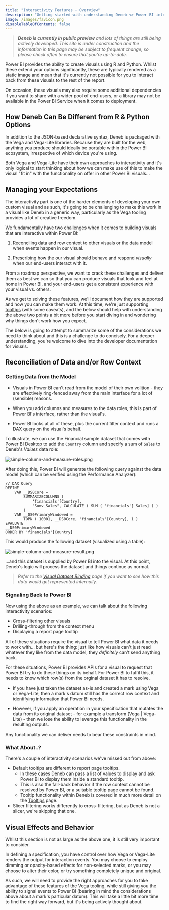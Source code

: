 ```yaml
---
title: "Interactivity Features - Overview"
description: "Getting started with understanding Deneb <> Power BI interactivity."
image: /images/favicon.png
disableTableOfContents: false
---
```



> _**Deneb is currently in public preview** and lots of things are still being actively developed. This site is under construction and the information in this page may be subject to frequent change, so please check often to ensure that you're up-to-date._

Power BI provides the ability to create visuals using <OutboundLink href="https://docs.microsoft.com/en-us/power-bi/create-reports/desktop-r-visuals?WT.mc_id=DP-MVP-5003712" target="_blank">R</OutboundLink> and <OutboundLink href="https://docs.microsoft.com/en-us/power-bi/connect-data/desktop-python-visuals?WT.mc_id=DP-MVP-5003712" target="_blank">Python</OutboundLink>. Whilst these extend your options significantly, these are typically rendered as a static image and mean that it's currently not possible for you to interact back from these visuals to the rest of the report.

On occasion, these visuals may also require some additional dependencies if you want to share with a wider pool of end-users, or a library may not be available in the Power BI Service when it comes to deployment.

## How Deneb Can Be Different from R & Python Options

In addition to the JSON-based declarative syntax, Deneb is packaged with the Vega and Vega-Lite libraries. Because they are built for the web, anything you produce should ideally be portable within the Power BI ecosystem, irrespective of which device you're using.

Both <OutboundLink href="https://vega.github.io/vega/docs/event-streams/" target="_blank"> Vega</OutboundLink> and <OutboundLink href="https://vega.github.io/vega-lite/docs/selection.html" target="_blank">Vega-Lite</OutboundLink> have their own approaches to interactivity and it's only logical to start thinking about how we can make use of this to make the visual "fit in" with the functionality on offer in other Power BI visuals...

## Managing your Expectations

The interactivity part is one of the harder elements of developing your own custom visual and as such, it's going to be challenging to make this work in a visual like Deneb in a generic way, particularly as the Vega tooling provides a lot of creative freedom.

We fundamentally have two challenges when it comes to building visuals that are interactive within Power BI:

1. Reconciling data and row context to other visuals or the data model when events happen in our visual.

2. Prescribing how the our visual should behave and respond _visually_ when our end-users interact with it.

From a roadmap perspective, we want to crack these challenges and deliver them as best we can so that you can produce visuals that look and feel at home in Power BI, and your end-users get a consistent experience with your visual vs. others.

As we get to solving these features, we'll document how they are supported and how you can make them work. At this time, we're just supporting [tooltips](interactivity-tooltips) (with some caveats), and the below should help with understanding the above two points a bit more before you start diving in and wondering why things don't work how you expect.

The below is going to attempt to summarize some of the considerations we need to think about and this is a challenge to do concisely. For a deeper understanding, you're welcome to dive into the <OutboundLink href="https://docs.microsoft.com/en-us/power-bi/developer/visuals?WT.mc_id=DP-MVP-5003712" target="_blank">developer documentation for visuals</OutboundLink>.

## Reconciliation of Data and/or Row Context

### Getting Data from the Model

-   Visuals in Power BI can't read from the model of their own volition - they are effectively ring-fenced away from the main interface for a lot of (sensible) reasons.

-   When you add columns and measures to the data roles, this is part of Power BI's interface, rather than the visual's.

-   Power BI looks at all of these, plus the current filter context and runs a DAX query on the visual's behalf.

To illustrate, we can use the Financial sample dataset that comes with Power BI Desktop to add the `Country` column and specify a sum of `Sales` to Deneb's _Values_ data role:

![simple-column-and-measure-roles.png](/images/interactivity/simple-column-and-measure-roles.png "Adding a column and an implicit measure to the data roles.")

After doing this, Power BI will generate the following query against the data model (which can be verified using the <OutboundLink href="https://docs.microsoft.com/en-us/power-bi/create-reports/desktop-performance-analyzer?WT.mc_id=DP-MVP-5003712" target="_blank">Performance Analyzer</OutboundLink>):

```dax
// DAX Query
DEFINE
    VAR __DS0Core =
        SUMMARIZECOLUMNS (
            'financials'[Country],
            "Sumv_Sales", CALCULATE ( SUM ( 'financials'[ Sales] ) )
        )
    VAR __DS0PrimaryWindowed =
        TOPN ( 10001, __DS0Core, 'financials'[Country], 1 )
EVALUATE
__DS0PrimaryWindowed
ORDER BY 'financials'[Country]
```

This would produce the following dataset (visualized using a table):

![simple-column-and-measure-result.png](/images/interactivity/simple-column-and-measure-result.png "Results of a simple DAX query (using a table visual).")

...and this dataset is supplied by Power BI into the visual. At this point, Deneb's logic will process the dataset and things continue as normal.

> _Refer to the [Visual Dataset Binding](visual-dataset-binding#grain--row-context) page if you want to see how this data would get represented internally._

### Signaling Back to Power BI

Now using the above as an example, we can talk about the following interactivity scenarios:

-   Cross-filtering other visuals
-   Drilling-through from the context menu
-   Displaying a report page tooltip

All of these situations require the visual to tell Power BI what data it needs to work with... but here's the thing: just like how visuals can't just read whatever they like from the data model, they _definitely_ can't send anything back.

For these situations, Power BI provides APIs for a visual to request that Power BI try to do these things on its behalf. For Power BI to fulfil this, it needs to know which row(s) from the orginal dataset it has to resolve.

-   If you have just taken the dataset as-is and created a mark using Vega or Vega-Lite, then a mark's datum still has the correct row context and identifying information that Power BI needs.

-   However, if you apply an operation in your specification that mutates the data from its original dataset - for example a transform (<OutboundLink href="https://vega.github.io/vega/docs/transforms/" target="_blank">Vega</OutboundLink> | <OutboundLink href="https://vega.github.io/vega-lite/docs/transform.html" target="_blank"> Vega-Lite</OutboundLink>) - then we lose the ability to leverage this functionality in the resulting outputs.

Any functionality we can deliver needs to bear these constraints in mind.

### What About..?

There's a couple of interactivity scenarios we've missed out from above:

-   Default tooltips are different to report page tooltips.
    -   In these cases Deneb can pass a list of values to display and ask Power BI to display them inside a standard tooltip.
    -   This is also the fall-back behavior if the row context cannot be resolved by Power BI, or a suitable tooltip page cannot be found.
    -   Tooltip functionality within Deneb is covered in much more detail on the [Tooltips](interactivity-tooltips) page.
-   Slicer filtering works differently to cross-filtering, but as Deneb is not a slicer, we're skipping that one.

## Visual Effects and Behavior

Whilst this section is not as large as the above one, it is still very important to consider.

In defining a specification, you have control over how Vega or Vega-Lite renders the output for interaction events. You may choose to employ dimming or opacity-based effects for non-selected marks, or you may choose to alter their color, or try something completely unique and original.

As such, we will need to provide the right approaches for you to take advantage of these features of the Vega tooling, while still giving you the ability to signal events to Power BI (bearing in mind the considerations above about a mark's particular datum). This will take a little bit more time to find the right way forward, but it's being actively thought about.

